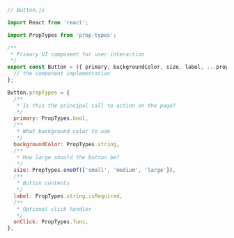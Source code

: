 ```js
// Button.js

import React from 'react';

import PropTypes from 'prop-types';

/**
 * Primary UI component for user interaction
 */
export const Button = ({ primary, backgroundColor, size, label, ...props }) => {
  // the component implementation
};

Button.propTypes = {
  /**
   * Is this the principal call to action on the page?
   */
  primary: PropTypes.bool,
  /**
   * What background color to use
   */
  backgroundColor: PropTypes.string,
  /**
   * How large should the button be?
   */
  size: PropTypes.oneOf(['small', 'medium', 'large']),
  /**
   * Button contents
   */
  label: PropTypes.string.isRequired,
  /**
   * Optional click handler
   */
  onClick: PropTypes.func,
};
```